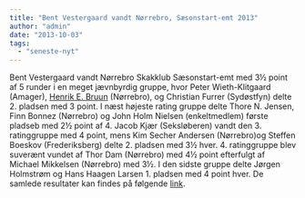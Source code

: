 ```yaml
---
title: "Bent Vestergaard vandt Nørrebro, Sæsonstart-emt 2013"
author: "admin"
date: "2013-10-03"
tags: 
  - "seneste-nyt"
---
```


Bent Vestergaard vandt Nørrebro Skakklub Sæsonstart-emt med 3½ point af 5 runder i en meget jævnbyrdig gruppe, hvor Peter Wieth-Klitgaard (Amager), [Henrik E. Bruun](http://ksu.dk/kalender/dotnet/spiller_detaljer.aspx?tur_id=1563&lod=3) (Nørrebro), og Christian Furrer (Sydøstfyn) delte 2. pladsen med 3 point. I næst højeste rating gruppe delte Thore N. Jensen, Finn Bonnez (Nørrebro) og John Holm Nielsen (enkeltmedlem) første pladseb med 2½ point af 4. Jacob Kjær (Seksløberen) vandt den 3. ratinggruppe med 4 point, mens Kim Secher Andersen (Nørrebro)og Steffen Boeskov (Frederiksberg) delte 2. pladsen med 3½ hver. 4. ratinggruppe blev suverænt vundet af Thor Dam (Nørrebro) med 4½ point efterfulgt af Michael Mikkelsen (Nørrebro) med 3½. I den sidste gruppe delte Jørgen Holmstrøm og Hans Haagen Larsen 1. pladsen med 4 point hver. De samlede resultater kan findes på følgende [link](http://ksu.dk/kalender/dotnet/tabel.aspx?id=1213).

